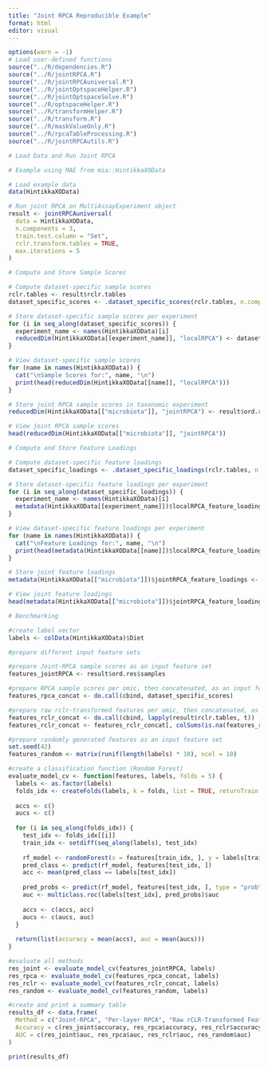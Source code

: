 ```yaml
---
title: "Joint RPCA Reproducible Example"
format: html
editor: visual
---
```


```r
options(warn = -1)
# Load user-defined functions
source("../R/dependencies.R")
source("../R/jointRPCA.R")
source("../R/jointRPCAuniversal.R")
source("../R/jointOptspaceHelper.R")
source("../R/jointOptspaceSolve.R")
source("../R/optspaceHelper.R")
source("../R/transformHelper.R")
source("../R/transform.R")
source("../R/maskValueOnly.R")
source("../R/rpcaTableProcessing.R")
source("../R/jointRPCAutils.R")

# Load Data and Run Joint RPCA

# Example using MAE from mia::HintikkaXOData

# Load example data
data(HintikkaXOData)

# Run joint RPCA on MultiAssayExperiment object
result <- jointRPCAuniversal(
  data = HintikkaXOData,
  n.components = 3,
  train.test.column = "Set",
  rclr.transform.tables = TRUE,
  max.iterations = 5
)

# Compute and Store Sample Scores

# Compute dataset-specific sample scores
rclr.tables <- result$rclr.tables
dataset_specific_scores <- .dataset_specific_scores(rclr.tables, n.components = 3, max.iterations = 5)

# Store dataset-specific sample scores per experiment
for (i in seq_along(dataset_specific_scores)) {
  experiment_name <- names(HintikkaXOData)[i]
  reducedDim(HintikkaXOData[[experiment_name]], "localRPCA") <- dataset_specific_scores[[i]]
}

# View dataset-specific sample scores
for (name in names(HintikkaXOData)) {
  cat("\nSample Scores for:", name, "\n")
  print(head(reducedDim(HintikkaXOData[[name]], "localRPCA")))
}

# Store joint RPCA sample scores in taxonomic experiment
reducedDim(HintikkaXOData[["microbiota"]], "jointRPCA") <- result$ord.res$samples

# View joint RPCA sample scores
head(reducedDim(HintikkaXOData[["microbiota"]], "jointRPCA"))

# Compute and Store Feature Loadings

# Compute dataset-specific feature loadings
dataset_specific_loadings <- .dataset_specific_loadings(rclr.tables, n.components = 3, max.iterations = 5)

# Store dataset-specific feature loadings per experiment
for (i in seq_along(dataset_specific_loadings)) {
  experiment_name <- names(HintikkaXOData)[i]
  metadata(HintikkaXOData[[experiment_name]])$localRPCA_feature_loadings <- dataset_specific_loadings[[i]]
}

# View dataset-specific feature loadings per experiment
for (name in names(HintikkaXOData)) {
  cat("\nFeature Loadings for:", name, "\n")
  print(head(metadata(HintikkaXOData[[name]])$localRPCA_feature_loadings))
}

# Store joint feature loadings
metadata(HintikkaXOData[["microbiota"]])$jointRPCA_feature_loadings <- result$ord.res$features

# View joint feature loadings
head(metadata(HintikkaXOData[["microbiota"]])$jointRPCA_feature_loadings)

# Benchmarking

#create label vector
labels <- colData(HintikkaXOData)$Diet

#prepare different input feature sets

#prepare Joint-RPCA sample scores as an input feature set
features_jointRPCA <- result$ord.res$samples

#prepare RPCA sample scores per omic, then concatenated, as an input feature set
features_rpca_concat <- do.call(cbind, dataset_specific_scores)

#prepare raw rclr-transformed features per omic, then concatenated, as an input feature set
features_rclr_concat <- do.call(cbind, lapply(result$rclr.tables, t))
features_rclr_concat <- features_rclr_concat[, colSums(is.na(features_rclr_concat)) == 0]

#prepare randomly generated features as an input feature set
set.seed(42)
features_random <- matrix(runif(length(labels) * 10), ncol = 10)

#create a classification function (Random Forest)
evaluate_model_cv <- function(features, labels, folds = 5) {
  labels <- as.factor(labels)
  folds_idx <- createFolds(labels, k = folds, list = TRUE, returnTrain = FALSE)
  
  accs <- c()
  aucs <- c()
  
  for (i in seq_along(folds_idx)) {
    test_idx <- folds_idx[[i]]
    train_idx <- setdiff(seq_along(labels), test_idx)
    
    rf_model <- randomForest(x = features[train_idx, ], y = labels[train_idx], ntree = 500)
    pred_class <- predict(rf_model, features[test_idx, ])
    acc <- mean(pred_class == labels[test_idx])
    
    pred_probs <- predict(rf_model, features[test_idx, ], type = "prob")
    auc <- multiclass.roc(labels[test_idx], pred_probs)$auc
    
    accs <- c(accs, acc)
    aucs <- c(aucs, auc)
  }
  
  return(list(accuracy = mean(accs), auc = mean(aucs)))
}

#evaluate all methods
res_joint <- evaluate_model_cv(features_jointRPCA, labels)
res_rpca <- evaluate_model_cv(features_rpca_concat, labels)
res_rclr <- evaluate_model_cv(features_rclr_concat, labels)
res_random <- evaluate_model_cv(features_random, labels)

#create and print a summary table
results_df <- data.frame(
  Method = c("Joint-RPCA", "Per-layer RPCA", "Raw rCLR-Transformed Features (Per Omic)", "Random"),
  Accuracy = c(res_joint$accuracy, res_rpca$accuracy, res_rclr$accuracy, res_random$accuracy),
  AUC = c(res_joint$auc, res_rpca$auc, res_rclr$auc, res_random$auc)
)

print(results_df)

```
